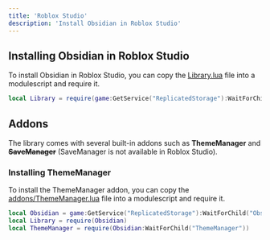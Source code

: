 ```yaml
---
title: 'Roblox Studio'
description: 'Install Obsidian in Roblox Studio'
---
```


## Installing Obsidian in Roblox Studio
To install Obsidian in Roblox Studio, you can copy the [Library.lua](https://raw.githubusercontent.com/deividcomsono/Obsidian/refs/heads/main/Library.lua) file into a modulescript and require it.

```lua
local Library = require(game:GetService("ReplicatedStorage"):WaitForChild("Obsidian"))
```

## Addons
The library comes with several built-in addons such as **ThemeManager** and ~~**SaveManager**~~ (SaveManager is not available in Roblox Studio).

### Installing ThemeManager
To install the ThemeManager addon, you can copy the [addons/ThemeManager.lua](https://raw.githubusercontent.com/deividcomsono/Obsidian/main/addons/ThemeManager.lua) file into a modulescript and require it.

```lua
local Obsidian = game:GetService("ReplicatedStorage"):WaitForChild("Obsidian")
local Library = require(Obsidian)
local ThemeManager = require(Obsidian:WaitForChild("ThemeManager"))
```